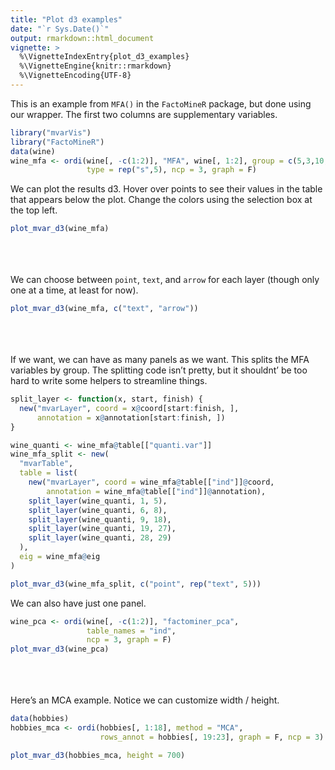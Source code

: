 ```yaml
---
title: "Plot d3 examples"
date: "`r Sys.Date()`"
output: rmarkdown::html_document
vignette: >
  %\VignetteIndexEntry{plot_d3_examples}
  %\VignetteEngine{knitr::rmarkdown}
  %\VignetteEncoding{UTF-8}
---
```


This is an example from `MFA()` in the `FactoMineR` package, but done
using our wrapper. The first two columns are supplementary variables.

```r
library("mvarVis")
library("FactoMineR")
data(wine)
wine_mfa <- ordi(wine[, -c(1:2)], "MFA", wine[, 1:2], group = c(5,3,10,9,2),
                 type = rep("s",5), ncp = 3, graph = F)
```
We can plot the results d3. Hover over points to see their values in
the table that appears below the plot. Change the colors using the
selection box at the top left.

```r
plot_mvar_d3(wine_mfa)
```
\
\
\
We can choose between `point`, `text`, and `arrow` for each layer
(though only one at a time, at least for now).

```r
plot_mvar_d3(wine_mfa, c("text", "arrow"))
```
\
\
\
If we want, we can have as many panels as we want. This splits the MFA
variables by group. The splitting code isn't pretty, but it shouldnt'
be too hard to write some helpers to streamline things.

```r
split_layer <- function(x, start, finish) {
  new("mvarLayer", coord = x@coord[start:finish, ],
      annotation = x@annotation[start:finish, ])
}

wine_quanti <- wine_mfa@table[["quanti.var"]]
wine_mfa_split <- new(
  "mvarTable",
  table = list(
    new("mvarLayer", coord = wine_mfa@table[["ind"]]@coord,
        annotation = wine_mfa@table[["ind"]]@annotation),
    split_layer(wine_quanti, 1, 5),
    split_layer(wine_quanti, 6, 8),
    split_layer(wine_quanti, 9, 18),
    split_layer(wine_quanti, 19, 27),
    split_layer(wine_quanti, 28, 29)
  ),
  eig = wine_mfa@eig
)

plot_mvar_d3(wine_mfa_split, c("point", rep("text", 5)))
```

We can also have just one panel.

```r
wine_pca <- ordi(wine[, -c(1:2)], "factominer_pca",
                 table_names = "ind",
                 ncp = 3, graph = F)
plot_mvar_d3(wine_pca)
```
\
\
\
Here's an MCA example. Notice we can customize width / height.

```r
data(hobbies)
hobbies_mca <- ordi(hobbies[, 1:18], method = "MCA",
                    rows_annot = hobbies[, 19:23], graph = F, ncp = 3)
```

```r
plot_mvar_d3(hobbies_mca, height = 700)
```

